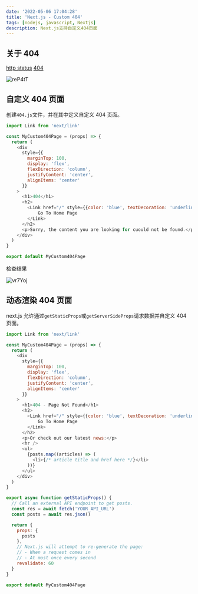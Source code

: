 ```yaml
---
date: '2022-05-06 17:04:28'
title: 'Next.js - Custom 404'
tags: [nodejs, javascript, Nextjs]
description: Next.js支持自定义404页面
---
```


## 关于 404

[http status](https://manon.icu/http-status)
[404](https://www.abstractapi.com/http-status-codes/404)

![reP4tT](https://cdn.jsdelivr.net/gh/manonicu/pics@master/uPic/reP4tT.jpg)

## 自定义 404 页面

创建`404.js`文件，并在其中定义自定义 404 页面。

```js
import Link from 'next/link'

const MyCustom404Page = (props) => {
  return (
    <div
      style={{
        marginTop: 100,
        display: 'flex',
        flexDirection: 'column',
        justifyContent: 'center',
        alignItems: 'center'
      }}
    >
      <h1>404</h1>
      <h2>
        <Link href="/" style={{color: 'blue', textDecoration: 'underline'}}>
            Go To Home Page
        </Link>
      </h2>
      <p>Sorry, the content you are looking for cuould not be found.</p>
    </div>
  )
}

export default MyCustom404Page
```

检查结果

![vr7Yoj](https://cdn.jsdelivr.net/gh/manonicu/pics@master/uPic/vr7Yoj.jpg)

## 动态渲染 404 页面

next.js 允许通过`getStaticProps`或`getServerSideProps`请求数据并自定义 404 页面。

```js
import Link from 'next/link'

const MyCustom404Page = (props) => {
  return (
    <div
      style={{
        marginTop: 100,
        display: 'flex',
        flexDirection: 'column',
        justifyContent: 'center',
        alignItems: 'center'
      }}
    >
      <h1>404 - Page Not Found</h1>
      <h2>
        <Link href="/" style={{color: 'blue', textDecoration: 'underline'}}>
            Go To Home Page
        </Link>
      </h2>
      <p>Or check out our latest news:</p>
      <hr />
      <ul>
        {posts.map((articles) => (
          <li>{/* article title and href here */}</li>
        ))}
      </ul>
    </div>
  )
}

export async function getStaticProps() {
  // Call an external API endpoint to get posts.
  const res = await fetch('YOUR_API_URL')
  const posts = await res.json()

  return {
    props: {
      posts
    },
    // Next.js will attempt to re-generate the page:
    // - When a request comes in
    // - At most once every second
    revalidate: 60
  }
}

export default MyCustom404Page
```
